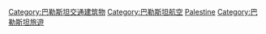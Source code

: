 [[Category:巴勒斯坦交通建筑物|Category:巴勒斯坦交通建筑物]]
[[Category:巴勒斯坦航空|Category:巴勒斯坦航空]]
[[Category:亞洲各國機場|Palestine]]
[[Category:巴勒斯坦旅遊|Category:巴勒斯坦旅遊]]